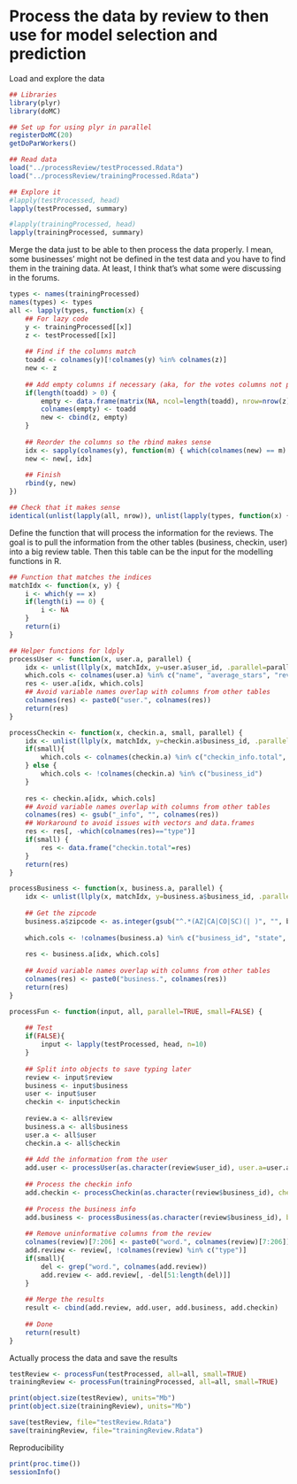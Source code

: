 Process the data by review to then use for model selection and prediction
========================

Load and explore the data
```r
## Libraries
library(plyr)
library(doMC)

## Set up for using plyr in parallel
registerDoMC(20)
getDoParWorkers()

## Read data
load("../processReview/testProcessed.Rdata")
load("../processReview/trainingProcessed.Rdata")

## Explore it
#lapply(testProcessed, head)
lapply(testProcessed, summary)

#lapply(trainingProcessed, head)
lapply(trainingProcessed, summary)
```

Merge the data just to be able to then process the data properly. I mean, some businesses' might not be defined in the test data and you have to find them in the training data. At least, I think that's what some were discussing in the forums.

```r
types <- names(trainingProcessed)
names(types) <- types
all <- lapply(types, function(x) {
	## For lazy code
	y <- trainingProcessed[[x]]
	z <- testProcessed[[x]]
	
	## Find if the columns match
	toadd <- colnames(y)[!colnames(y) %in% colnames(z)]
	new <- z
	
	## Add empty columns if necessary (aka, for the votes columns not present in the test data)
	if(length(toadd) > 0) {
		empty <- data.frame(matrix(NA, ncol=length(toadd), nrow=nrow(z)))
		colnames(empty) <- toadd
		new <- cbind(z, empty)
	}
	
	## Reorder the columns so the rbind makes sense
	idx <- sapply(colnames(y), function(m) { which(colnames(new) == m) })
	new <- new[, idx]
	
	## Finish
	rbind(y, new)
})

## Check that it makes sense
identical(unlist(lapply(all, nrow)), unlist(lapply(types, function(x) { nrow(testProcessed[[x]]) + nrow(trainingProcessed[[x]])})))
```

Define the function that will process the information for the reviews. The goal is to pull the information from the other tables (business, checkin, user) into a big review table. Then this table can be the input for the modelling functions in R.

```r
## Function that matches the indices
matchIdx <- function(x, y) {
	i <- which(y == x)
	if(length(i) == 0) {
		i <- NA
	}
	return(i)
}

## Helper functions for ldply
processUser <- function(x, user.a, parallel) {
	idx <- unlist(llply(x, matchIdx, y=user.a$user_id, .parallel=parallel))
	which.cols <- colnames(user.a) %in% c("name", "average_stars", "review_count")
	res <- user.a[idx, which.cols]	
	## Avoid variable names overlap with columns from other tables
	colnames(res) <- paste0("user.", colnames(res))
	return(res)
}

processCheckin <- function(x, checkin.a, small, parallel) {
	idx <- unlist(llply(x, matchIdx, y=checkin.a$business_id, .parallel=parallel))
	if(small){
		which.cols <- colnames(checkin.a) %in% c("checkin_info.total", "type")
	} else {
		which.cols <- !colnames(checkin.a) %in% c("business_id")
	}	
	
	res <- checkin.a[idx, which.cols]	
	## Avoid variable names overlap with columns from other tables
	colnames(res) <- gsub("_info", "", colnames(res))
	## Workaround to avoid issues with vectors and data.frames
	res <- res[, -which(colnames(res)=="type")]
	if(small) {
		res <- data.frame("checkin.total"=res)
	}
	return(res)
}

processBusiness <- function(x, business.a, parallel) {
	idx <- unlist(llply(x, matchIdx, y=business.a$business_id, .parallel=parallel))
	
	## Get the zipcode
	business.a$zipcode <- as.integer(gsub("^.*(AZ|CA|CO|SC)(| )", "", business.a$full_address))
	
	which.cols <- !colnames(business.a) %in% c("business_id", "state", "type", "full_address", "neighborhoods", "name")
	
	res <- business.a[idx, which.cols]
	
	## Avoid variable names overlap with columns from other tables
	colnames(res) <- paste0("business.", colnames(res))
	return(res)
}

processFun <- function(input, all, parallel=TRUE, small=FALSE) {
	
	## Test
	if(FALSE){
		input <- lapply(testProcessed, head, n=10)
	}
	
	## Split into objects to save typing later
	review <- input$review
	business <- input$business
	user <- input$user
	checkin <- input$checkin
	
	review.a <- all$review
	business.a <- all$business
	user.a <- all$user
	checkin.a <- all$checkin
	
	## Add the information from the user
	add.user <- processUser(as.character(review$user_id), user.a=user.a, parallel=parallel)
	
	## Process the checkin info
	add.checkin <- processCheckin(as.character(review$business_id), checkin.a=checkin.a, small=small, parallel=parallel)
	
	## Process the business info
	add.business <- processBusiness(as.character(review$business_id), business.a=business.a, parallel=parallel)
	
	## Remove uninformative columns from the review
	colnames(review)[7:206] <- paste0("word.", colnames(review)[7:206])
	add.review <- review[, !colnames(review) %in% c("type")]
	if(small){
		del <- grep("word.", colnames(add.review))
		add.review <- add.review[, -del[51:length(del)]]
	}
	
	## Merge the results
	result <- cbind(add.review, add.user, add.business, add.checkin)
	
	## Done
	return(result)
}
```

Actually process the data and save the results
```r
testReview <- processFun(testProcessed, all=all, small=TRUE)
trainingReview <- processFun(trainingProcessed, all=all, small=TRUE)

print(object.size(testReview), units="Mb")
print(object.size(trainingReview), units="Mb")

save(testReview, file="testReview.Rdata")
save(trainingReview, file="trainingReview.Rdata")
```


Reproducibility
```r
print(proc.time())
sessionInfo()
```
